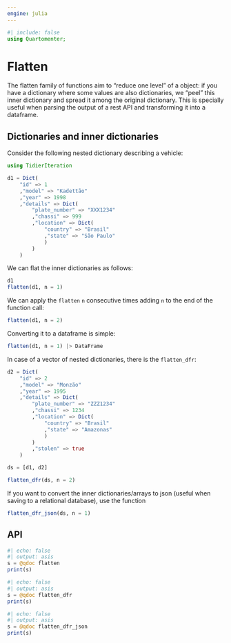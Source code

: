 ```yaml
---
engine: julia
---
```


```julia
#| include: false
using Quartomenter;
```

# Flatten

The flatten family of functions aim to "reduce one level" of a object: if you have a dictionary where some values are also dictionaries, we "peel" this inner dictionary and spread it among the original dictionary. This is specially useful when parsing the output of a rest API and transforming it into a dataframe.

## Dictionaries and inner dictionaries

Consider the following nested dictionary describing a vehicle:

```julia
using TidierIteration

d1 = Dict(
    "id" => 1
    ,"model" => "Kadettão"
    ,"year" => 1998
    ,"details" => Dict(
        "plate_number" => "XXX1234"
        ,"chassi" => 999
        ,"location" => Dict(
            "country" => "Brasil"
            ,"state" => "São Paulo"
            )
        )
    )
```

We can flat the inner dictionaries as follows:

```julia
d1
flatten(d1, n = 1)
```

We can apply the `flatten` `n` consecutive times adding `n` to the end of the function call:

```julia
flatten(d1, n = 2)
```

Converting it to a dataframe is simple:

```julia
flatten(d1, n = 1) |> DataFrame
```

In case of a vector of nested dictionaries, there is the `flatten_dfr`:

```julia
d2 = Dict(
    "id" => 2
    ,"model" => "Monzão"
    ,"year" => 1995
    ,"details" => Dict(
        "plate_number" => "ZZZ1234"
        ,"chassi" => 1234
        ,"location" => Dict(
            "country" => "Brasil"
            ,"state" => "Amazonas"
            )
        )
        ,"stolen" => true
    )

ds = [d1, d2]

flatten_dfr(ds, n = 2)
```

If you want to convert the inner dictionaries/arrays to json (useful when saving to a relational database), use the function

```julia
flatten_dfr_json(ds, n = 1)
```

## API

```julia
#| echo: false
#| output: asis
s = @qdoc flatten
print(s)
```


```julia
#| echo: false
#| output: asis
s = @qdoc flatten_dfr
print(s)
```



```julia
#| echo: false
#| output: asis
s = @qdoc flatten_dfr_json
print(s)
```